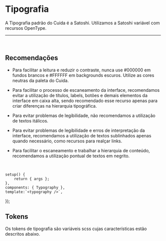 
<Meta of={TipografiaStories} />

# Tipografia

A Tipografia padrão do Cuida é a Satoshi. Utilizamos a Satoshi variável com recursos OpenType.

<hr />

<br />

## Recomendações

* Para facilitar a leitura e reduzir o contraste, nunca use #000000 em fundos brancos e #FFFFFF
  em backgrounds escuros. Utilize as cores neutras da paleta do Cuida.

* Para facilitar o processo de escaneamento da interface, recomendamos evitar a utilização de títulos, labels,
  botões e demais elementos da interface em caixa alta, sendo recomendado esse recurso apenas para criar diferenças
  na hierarquia tipográfica.

* Para evitar problemas de legibilidade, não recomendamos a utilização de textos itálicos.

* Para evitar problemas de legibilidade e erros de interpretação da interface, recomendamos
  a utilização de textos sublinhados apenas quando necessário, como recursos para realçar links.

* Para facilitar o escaneamento e trabalhar a hierarquia de conteúdo,
  recomendamos a utilização pontual de textos em negrito.

<br />

	setup() {
		return { args };
	},
	components: { Typography },
	template:`<typography />`,
});

## Tokens

Os tokens de tipografia são variáveis scss cujas características estão descritos abaixo.

<br />

<Story of={TipografiaStories.Tokens} />
